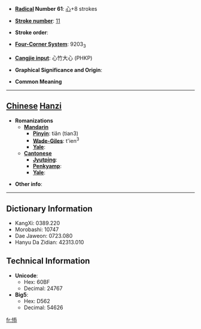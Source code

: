 * '''[[Wiktionary:Chinese radical index| Radical]] Number 61''': [[Wiktionary:Chinese radical index 心|心]]+8 strokes

* '''[[Wiktionary:Chinese total strokes index|Stroke number]]''': [[Wiktionary:Chinese total strokes index 11|11]]

* '''Stroke order''': 

* '''[[Wiktionary:Chinese four corner index|Four-Corner System]]''': 9203<sub>3</sub>

* '''[[Wiktionary:Chinese Cangjie index|Cangjie input]]''': 心竹大心 (PHKP)

* '''Graphical Significance and Origin''': 

* '''Common Meaning'''

----

== [[Chinese]] [[Hanzi]] ==

* '''Romanizations'''
** '''[[Mandarin]]'''
*** '''[[Pinyin]]''': tiǎn (tian3)
*** '''[[Wade-Giles]]''': t'ien<sup>3</sup>
*** '''[[Yale]]''': 
** '''[[Cantonese]]'''
*** '''[[Jyutping]]''':
*** '''[[Penkyamp]]''': 
*** '''[[Yale]]''': 

* '''Other info''': 

----

== Dictionary Information ==

* KangXi: 0389.220
* Morobashi: 10747
* Dae Jaweon: 0723.080
* Hanyu Da Zidian: 42313.010

== Technical Information ==

* '''Unicode''':
** Hex: 60BF
** Decimal: 24767
* '''Big5''':
** Hex: D562
** Decimal: 54626

[[fr:悿]]